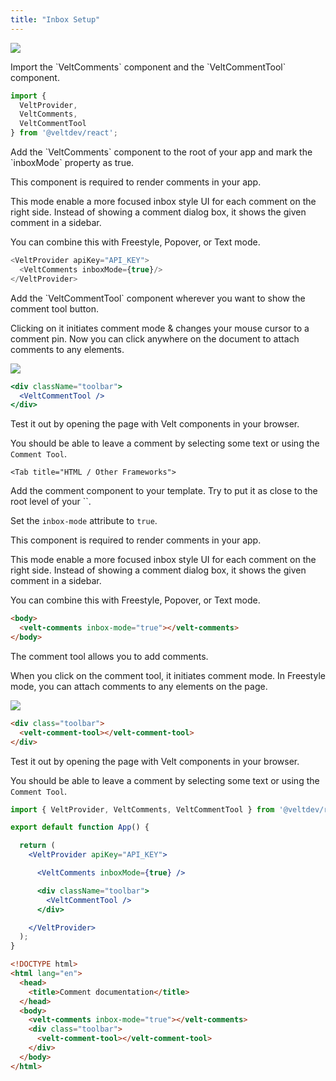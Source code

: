 ```yaml
---
title: "Inbox Setup"
---
```


![](/gifs/Add-Inbox-Comment.gif)


<Tabs>
  <Tab title="React / Next.js">

<Steps titleSize="h2">

<Step title="Import Comment components">
Import the `VeltComments` component and the `VeltCommentTool` component.

```js
import {
  VeltProvider,
  VeltComments,
  VeltCommentTool
} from '@veltdev/react';
```
</Step>


<Step title="Add Comment component with Inbox mode">
Add the `VeltComments` component to the root of your app and mark the `inboxMode` property as true.

This component is required to render comments in your app.

This mode enable a more focused inbox style UI for each comment on the right side. Instead of showing a comment dialog box, it shows the given comment in a sidebar. 

You can combine this with Freestyle, Popover, or Text mode.

```js
<VeltProvider apiKey="API_KEY">
  <VeltComments inboxMode={true}/>
</VeltProvider>
```

</Step>

<Step title="Add Comment Tool component">
Add the `VeltCommentTool` component wherever you want to show the comment tool button.

Clicking on it initiates comment mode & changes your mouse cursor to a comment pin. Now you can click anywhere on the document to attach comments to any elements.

![](/images/comment-tool.png)


```jsx
<div className="toolbar">
  <VeltCommentTool />
</div>
```
</Step>

<Step title="Test Integration">
Test it out by opening the page with Velt components in your browser.

You should be able to leave a comment by selecting some text or using the `Comment Tool`.

</Step>

</Steps>




  </Tab>


 
    <Tab title="HTML / Other Frameworks">

<Steps titleSize="h2">

<Step title="Add Comment component with Inbox mode">
Add the comment component to your template. Try to put it as close to the root level of your `<body>`. 

Set the `inbox-mode` attribute to `true`.

This component is required to render comments in your app.

This mode enable a more focused inbox style UI for each comment on the right side. Instead of showing a comment dialog box, it shows the given comment in a sidebar.

You can combine this with Freestyle, Popover, or Text mode.

```html
<body>
  <velt-comments inbox-mode="true"></velt-comments>
</body>
```
</Step>

<Step title="Add the Comment tool component">
The comment tool allows you to add comments.

When you click on the comment tool, it initiates comment mode. In Freestyle mode, you can attach comments to any elements on the page.

![](/images/comment-tool.png)


```html
<div class="toolbar">
  <velt-comment-tool></velt-comment-tool>
</div>
```
</Step>

<Step title="Test Integration">
Test it out by opening the page with Velt components in your browser.

You should be able to leave a comment by selecting some text or using the `Comment Tool`.

</Step>


</Steps>


  </Tab>
</Tabs>

<RequestExample>

```jsx React / Next.js
import { VeltProvider, VeltComments, VeltCommentTool } from '@veltdev/react';

export default function App() {

  return (
    <VeltProvider apiKey="API_KEY">

      <VeltComments inboxMode={true} />

      <div className="toolbar">
        <VeltCommentTool />
      </div>

    </VeltProvider>
  );
}
```


```html HTML
<!DOCTYPE html>
<html lang="en">
  <head>
    <title>Comment documentation</title>
  </head>
  <body>
    <velt-comments inbox-mode="true"></velt-comments>
    <div class="toolbar">
      <velt-comment-tool></velt-comment-tool>
    </div>
  </body>
</html>
```

</RequestExample>

